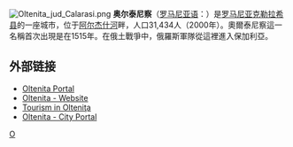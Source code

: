 [[File:Oltenita_jud_Calarasi.png|right]]
'''奥尔泰尼察'''（[[罗马尼亚语|罗马尼亚语]]：'''{{lang|ro|Olteniţa}}'''）是[[罗马尼亚|罗马尼亚]][[克勒拉希县|克勒拉希县]]的一座城市，位于[[阿尔杰什河|阿尔杰什河]]畔，人口31,434人（2000年）。奧爾泰尼察這一名稱首次出現是在1515年。在俄土戰爭中，俄羅斯軍隊從這裡進入保加利亞。

== 外部链接 ==
* [https://web.archive.org/web/20190727072320/http://oltenitalive.eu/ Oltenita Portal]
* [https://web.archive.org/web/20170425035413/http://oltenitaportal.com/ Oltenita - Website]
* [https://web.archive.org/web/20070927043511/http://www.incdt.ro/INCDT/SITE_Oltenita/index.htm Tourism in Olteniţa]
* [https://web.archive.org/web/20190727072320/http://oltenitalive.eu/ Oltenita - City Portal]

{{coord|display=title}}
{{Călărași County}}
{{normdaten}}
[[Category:罗马尼亚城市|O]]
{{Romania-geo-stub}}